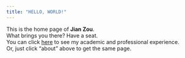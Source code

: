 ```yaml
---
title: "HELLO, WORLD!"
---
```



This is the home page of **Jian Zou**.  
What brings you there? Have a seat.  
You can click [here](about.html) to see my academic and professional experience.  
Or, just click "about" above to get the same page.